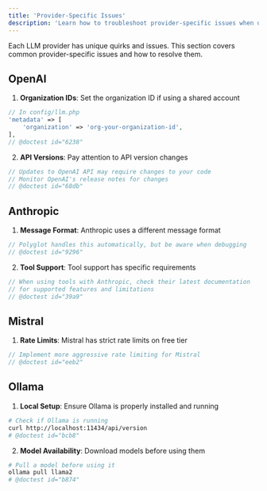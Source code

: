 ```yaml
---
title: 'Provider-Specific Issues'
description: 'Learn how to troubleshoot provider-specific issues when using Polyglot.'
---
```


Each LLM provider has unique quirks and issues. This section covers common provider-specific issues and how to resolve them.


## OpenAI

1. **Organization IDs**: Set the organization ID if using a shared account
```php
// In config/llm.php
'metadata' => [
    'organization' => 'org-your-organization-id',
],
// @doctest id="6238"
```

2. **API Versions**: Pay attention to API version changes
```php
// Updates to OpenAI API may require changes to your code
// Monitor OpenAI's release notes for changes
// @doctest id="68db"
```

## Anthropic

1. **Message Format**: Anthropic uses a different message format
```php
// Polyglot handles this automatically, but be aware when debugging
// @doctest id="9296"
```

2. **Tool Support**: Tool support has specific requirements
```php
// When using tools with Anthropic, check their latest documentation
// for supported features and limitations
// @doctest id="39a9"
```

## Mistral

1. **Rate Limits**: Mistral has strict rate limits on free tier
```php
// Implement more aggressive rate limiting for Mistral
// @doctest id="eeb2"
```


## Ollama

1. **Local Setup**: Ensure Ollama is properly installed and running
```bash
# Check if Ollama is running
curl http://localhost:11434/api/version
# @doctest id="bcb8"
```

2. **Model Availability**: Download models before using them
```bash
# Pull a model before using it
ollama pull llama2
# @doctest id="b874"
```
